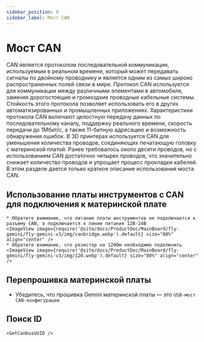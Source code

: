 ```yaml
---
sidebar_position: 9
sidebar_label: Мост CAN
---
```





# Мост CAN

CAN является протоколом последовательной коммуникации, используемым в реальном времени, который может передавать сигналы по двойному проводнику и является одним из самых широко распространенных полей связи в мире. Протокол CAN используется для коммуникации между различными элементами в автомобиле, заменяя дорогостоящие и громоздкие проводные кабельные системы. Стойкость этого протокола позволяет использовать его в других автоматизированных и промышленных приложениях. Характеристики протокола CAN включают целостную передачу данных по последовательному каналу, поддержку реального времени, скорость передачи до 1Мбит/с, а также 11-битную адресацию и возможность обнаружения ошибок.
В 3D принтерах используется CAN для уменьшения количества проводов, соединяющих печатающую головку с материнской платой. Ранее требовалось около десяти проводов, но с использованием CAN достаточно четырех проводов, что значительно снижает количество проводов и упрощает процесс прокладки кабелей.
В этом разделе дается только краткое описание использования моста CAN.

## Использование платы инструментов с CAN для подключения к материнской плате

    * Обратите внимание, что питание платы инструментов не подключается к разъему CAN, а подключается к линии питания 12В-24В
    <ImageView image={require('@site/docs/ProductDoc/MainBoard/fly-gemini/fly-gemini-v3/img/canbridge.webp').default} size="80%" align="center" />
    * Обратите внимание, что резистор на 120Ом необходимо подключить
    <ImageView image={require('@site/docs/ProductDoc/MainBoard/fly-gemini/fly-gemini-v3/img/120.webp').default} size="80%" align="center" />

## Перепрошивка материнской платы

* Убедитесь, что прошивка Gemini материнской платы — это `USB-мост CAN-конфигурации`

## Поиск ID

    <GetCanbusUUID />
